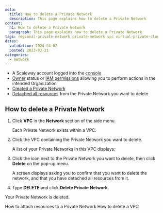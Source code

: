 ```yaml
---
meta:
  title: How to delete a Private Network
  description: This page explains how to delete a Private Network
content:
  h1: How to delete a Private Network
  paragraph: This page explains how to delete a Private Network
tags: regional-private-network private-network vpc virtual-private-cloud delete destroy
dates:
  validation: 2024-04-02
  posted: 2023-03-21
categories:
  - network
---
```


<Macro id="requirements" />

- A Scaleway account logged into the [console](https://console.scaleway.com)
- [Owner](/identity-and-access-management/iam/concepts/#owner) status or [IAM permissions](/identity-and-access-management/iam/concepts/#permission) allowing you to perform actions in the intended Organization
- [Created a Private Network](/network/vpc/how-to/create-private-network/)
- [Detached all resources](/network/vpc/how-to/attach-resources-to-pn/#how-to-detach-a-resource-from-a-private-network/) from the Private Network you want to delete

## How to delete a Private Network

1. Click **VPC** in the **Network** section of the side menu.

    Each Private Network exists within a VPC.

    <Lightbox src="scaleway-default-vpc.webp" alt="" />

2. Click the VPC containing the Private Network you want to delete.

    A list of your Private Networks in this VPC displays:

    <Lightbox src="scaleway-pns.webp" alt="" />

3. Click the <Icon name="more" /> icon next to the Private Network you want to delete, then click **Delete** on the pop-up menu.

    <Lightbox src="scaleway-delete-pn.webp" alt="" />

    A screen displays asking you to confirm that you want to delete the network, and that you have detached all resources from it.

4. Type **DELETE** and click **Delete Private Network**.

  Your Private Network is deleted.


<Navigation title="See also">
  <PreviousButton to="/network/vpc/how-to/attach-resources-to-pn/">How to attach resources to a Private Network</PreviousButton>
  <NextButton to="/network/vpc/how-to/delete-vpc/">How to delete a VPC</NextButton>
</Navigation>